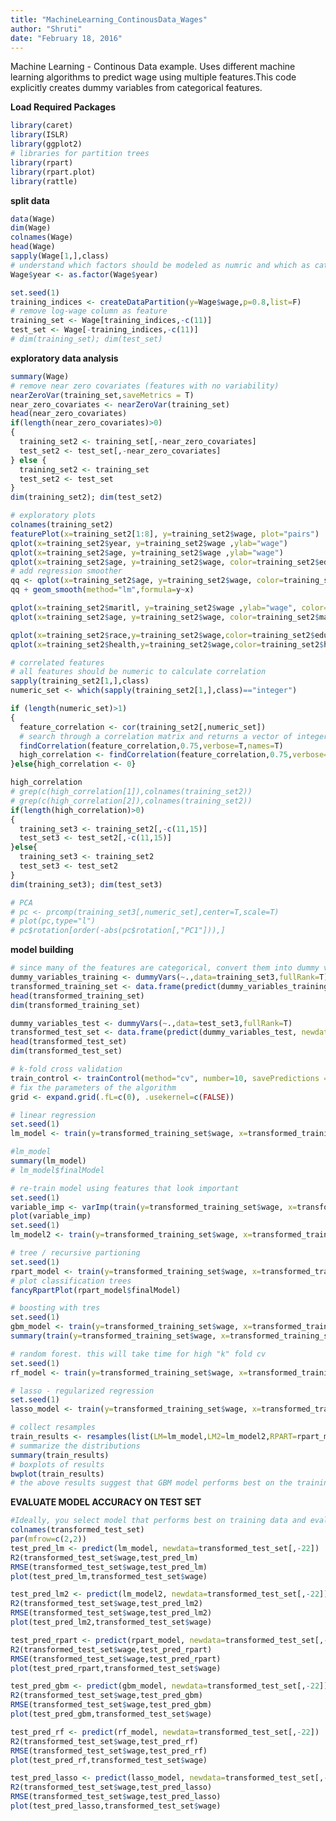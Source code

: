 ```yaml
---
title: "MachineLearning_ContinousData_Wages"
author: "Shruti"
date: "February 18, 2016"
---
```

Machine Learning - Continous Data example. Uses different machine learning algorithms to predict wage using multiple features.This code explicitly creates dummy variables from categorical features.

**Load Required Packages**
```r
library(caret)
library(ISLR)
library(ggplot2)
# libraries for partition trees
library(rpart)
library(rpart.plot)
library(rattle)
```

**split data**
```r
data(Wage)
dim(Wage)
colnames(Wage)
head(Wage)
sapply(Wage[1,],class)
# understand which factors should be modeled as numric and which as categorical data
Wage$year <- as.factor(Wage$year)

set.seed(1)
training_indices <- createDataPartition(y=Wage$wage,p=0.8,list=F)
# remove log-wage column as feature 
training_set <- Wage[training_indices,-c(11)]
test_set <- Wage[-training_indices,-c(11)]
# dim(training_set); dim(test_set)
```

**exploratory data analysis**
```r
summary(Wage)
# remove near zero covariates (features with no variability)
nearZeroVar(training_set,saveMetrics = T)
near_zero_covariates <- nearZeroVar(training_set)
head(near_zero_covariates)
if(length(near_zero_covariates)>0)
{
  training_set2 <- training_set[,-near_zero_covariates]
  test_set2 <- test_set[,-near_zero_covariates]
} else {
  training_set2 <- training_set
  test_set2 <- test_set
}
dim(training_set2); dim(test_set2)

# exploratory plots
colnames(training_set2)
featurePlot(x=training_set2[1:8], y=training_set2$wage, plot="pairs")
qplot(x=training_set2$year, y=training_set2$wage ,ylab="wage")
qplot(x=training_set2$age, y=training_set2$wage ,ylab="wage")
qplot(x=training_set2$age, y=training_set2$wage, color=training_set2$education,pch=training_set2$jobclass ,ylab="wage")
# add regression smoother
qq <- qplot(x=training_set2$age, y=training_set2$wage, color=training_set2$education,pch=training_set2$jobclass ,ylab="wage")
qq + geom_smooth(method="lm",formula=y~x)

qplot(x=training_set2$maritl, y=training_set2$wage ,ylab="wage", color=training_set2$age)
qplot(x=training_set2$age, y=training_set2$wage, color=training_set2$maritl ,ylab="wage")

qplot(x=training_set2$race,y=training_set2$wage,color=training_set2$education ,pch=training_set2$jobclass,cex=1,ylab="wage")
qplot(x=training_set2$health,y=training_set2$wage,color=training_set2$health_ins ,pch=training_set2$jobclass,cex=1,ylab="wage")

# correlated features
# all features should be numeric to calculate correlation
sapply(training_set2[1,],class)
numeric_set <- which(sapply(training_set2[1,],class)=="integer")

if (length(numeric_set)>1)
{
  feature_correlation <- cor(training_set2[,numeric_set])
  # search through a correlation matrix and returns a vector of integers corresponding to columns to remove to reduce pair-wise correlations.
  findCorrelation(feature_correlation,0.75,verbose=T,names=T)
  high_correlation <- findCorrelation(feature_correlation,0.75,verbose=T,names=T)
}else{high_correlation <- 0}

high_correlation
# grep(c(high_correlation[1]),colnames(training_set2))
# grep(c(high_correlation[2]),colnames(training_set2))
if(length(high_correlation)>0)
{
  training_set3 <- training_set2[,-c(11,15)]
  test_set3 <- test_set2[,-c(11,15)]
}else{
  training_set3 <- training_set2
  test_set3 <- test_set2
}
dim(training_set3); dim(test_set3)

# PCA
# pc <- prcomp(training_set3[,numeric_set],center=T,scale=T)
# plot(pc,type="l")
# pc$rotation[order(-abs(pc$rotation[,"PC1"])),]
```

**model building**
```r
# since many of the features are categorical, convert them into dummy varaibles
dummy_variables_training <- dummyVars(~.,data=training_set3,fullRank=T)
transformed_training_set <- data.frame(predict(dummy_variables_training, newdata=training_set3))
head(transformed_training_set)
dim(transformed_training_set)

dummy_variables_test <- dummyVars(~.,data=test_set3,fullRank=T)
transformed_test_set <- data.frame(predict(dummy_variables_test, newdata=test_set3))
head(transformed_test_set)
dim(transformed_test_set)

# k-fold cross validation
train_control <- trainControl(method="cv", number=10, savePredictions = T)
# fix the parameters of the algorithm
grid <- expand.grid(.fL=c(0), .usekernel=c(FALSE))

# linear regression
set.seed(1)
lm_model <- train(y=transformed_training_set$wage, x=transformed_training_set[,-22], trControl=train_control, method="lm" ,preProcess=c("scale","center","pca")) 

#lm_model
summary(lm_model)
# lm_model$finalModel

# re-train model using features that look important
set.seed(1)
variable_imp <- varImp(train(y=transformed_training_set$wage, x=transformed_training_set[,-22], trControl=train_control, method="lm" ,preProcess=c("scale","center"))) # not including pca in preProcess as its difficult to interpret their importance in model
plot(variable_imp)
set.seed(1)
lm_model2 <- train(y=transformed_training_set$wage, x=transformed_training_set[,c("education.5..Advanced.Degree","education.4..College.Grad","health._ins2..No","maritl.2..Married","education.3..Some.College","health.2....Very.Good")] ,trControl=train_control, method="lm",preProcess=c("scale","center","pca"))

# tree / recursive partioning
set.seed(1)
rpart_model <- train(y=transformed_training_set$wage, x=transformed_training_set[,-22], trControl=train_control, method="rpart" ,preProcess=c("scale","center","pca"))
# plot classification trees
fancyRpartPlot(rpart_model$finalModel)

# boosting with tres
set.seed(1)
gbm_model <- train(y=transformed_training_set$wage, x=transformed_training_set[,-22], trControl=train_control, method = "gbm", verbose=F ,preProcess=c("scale","center","pca"))
summary(train(y=transformed_training_set$wage, x=transformed_training_set[,-22], trControl=train_control, method = "gbm", verbose=F ,preProcess=c("scale","center")))

# random forest. this will take time for high "k" fold cv
set.seed(1)
rf_model <- train(y=transformed_training_set$wage, x=transformed_training_set[,-22], trControl=train_control, method="rf" ,preProcess=c("scale","center","pca"),importance = TRUE)

# lasso - regularized regression
set.seed(1)
lasso_model <- train(y=transformed_training_set$wage, x=transformed_training_set[,-22], trControl=train_control, method="lasso", metric="RMSE" ,preProcess=c("scale","center","pca"))

# collect resamples
train_results <- resamples(list(LM=lm_model,LM2=lm_model2,RPART=rpart_model,GBM=gbm_model,RF=rf_model,LS=lasso_model))
# summarize the distributions
summary(train_results)
# boxplots of results
bwplot(train_results)
# the above results suggest that GBM model performs best on the training data.
```

**EVALUATE MODEL ACCURACY ON TEST SET**
```r
#Ideally, you select model that performs best on training data and evaluate on test set. I am doing for all models just for illustration 
colnames(transformed_test_set)
par(mfrow=c(2,2))
test_pred_lm <- predict(lm_model, newdata=transformed_test_set[,-22])
R2(transformed_test_set$wage,test_pred_lm)
RMSE(transformed_test_set$wage,test_pred_lm)
plot(test_pred_lm,transformed_test_set$wage)

test_pred_lm2 <- predict(lm_model2, newdata=transformed_test_set[,-22])
R2(transformed_test_set$wage,test_pred_lm2)
RMSE(transformed_test_set$wage,test_pred_lm2)
plot(test_pred_lm2,transformed_test_set$wage)

test_pred_rpart <- predict(rpart_model, newdata=transformed_test_set[,-22])
R2(transformed_test_set$wage,test_pred_rpart)
RMSE(transformed_test_set$wage,test_pred_rpart)
plot(test_pred_rpart,transformed_test_set$wage)

test_pred_gbm <- predict(gbm_model, newdata=transformed_test_set[,-22])
R2(transformed_test_set$wage,test_pred_gbm)
RMSE(transformed_test_set$wage,test_pred_gbm)
plot(test_pred_gbm,transformed_test_set$wage)

test_pred_rf <- predict(rf_model, newdata=transformed_test_set[,-22])
R2(transformed_test_set$wage,test_pred_rf)
RMSE(transformed_test_set$wage,test_pred_rf)
plot(test_pred_rf,transformed_test_set$wage)

test_pred_lasso <- predict(lasso_model, newdata=transformed_test_set[,-22])
R2(transformed_test_set$wage,test_pred_lasso)
RMSE(transformed_test_set$wage,test_pred_lasso)
plot(test_pred_lasso,transformed_test_set$wage)
```



